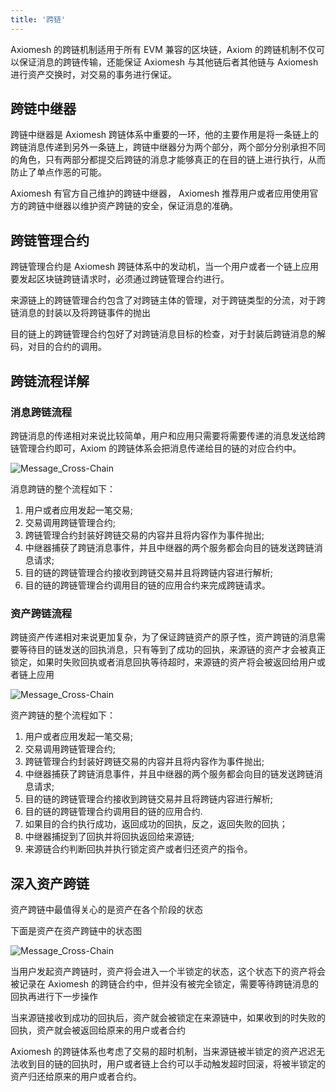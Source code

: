 ```yaml
---
title: '跨链'
---
```


Axiomesh 的跨链机制适用于所有 EVM 兼容的区块链，Axiom 的跨链机制不仅可以保证消息的跨链传输，还能保证 Axiomesh 与其他链后者其他链与 Axiomesh 进行资产交换时，对交易的事务进行保证。

## 跨链中继器

跨链中继器是 Axiomesh 跨链体系中重要的一环，他的主要作用是将一条链上的跨链消息传递到另外一条链上，跨链中继器分为两个部分，两个部分分别承担不同的角色，只有两部分都提交后跨链的消息才能够真正的在目的链上进行执行，从而防止了单点作恶的可能。

Axiomesh 有官方自己维护的跨链中继器， Axiomesh 推荐用户或者应用使用官方的跨链中继器以维护资产跨链的安全，保证消息的准确。

## 跨链管理合约

跨链管理合约是 Axiomesh 跨链体系中的发动机，当一个用户或者一个链上应用要发起区块链跨链请求时，必须通过跨链管理合约进行。

来源链上的跨链管理合约包含了对跨链主体的管理，对于跨链类型的分流，对于跨链消息的封装以及将跨链事件的抛出

目的链上的跨链管理合约包好了对跨链消息目标的检查，对于封装后跨链消息的解码，对目的合约的调用。

## 跨链流程详解

### 消息跨链流程

跨链消息的传递相对来说比较简单，用户和应用只需要将需要传递的消息发送给跨链管理合约即可，Axiom 的跨链体系会把消息传递给目的链的对应合约中。

![Message_Cross-Chain](../../images/message_cross_chain_cn.png)

消息跨链的整个流程如下：

1. 用户或者应用发起一笔交易;
2. 交易调用跨链管理合约;
3. 跨链管理合约封装好跨链交易的内容并且将内容作为事件抛出;
4. 中继器捕获了跨链消息事件，并且中继器的两个服务都会向目的链发送跨链消息请求;
5. 目的链的跨链管理合约接收到跨链交易并且将跨链内容进行解析;
6. 目的链的跨链管理合约调用目的链的应用合约来完成跨链请求。

### 资产跨链流程

跨链资产传递相对来说更加复杂，为了保证跨链资产的原子性，资产跨链的消息需要等待目的链发送的回执消息，只有等到了成功的回执，来源链的资产才会被真正锁定，如果时失败回执或者消息回执等待超时，来源链的资产将会被返回给用户或者链上应用

![Message_Cross-Chain](../../images/asset_cross_chain_cn.png)

资产跨链的整个流程如下：

1. 用户或者应用发起一笔交易;
2. 交易调用跨链管理合约;
3. 跨链管理合约封装好跨链交易的内容并且将内容作为事件抛出;
4. 中继器捕获了跨链消息事件，并且中继器的两个服务都会向目的链发送跨链消息请求;
5. 目的链的跨链管理合约接收到跨链交易并且将跨链内容进行解析;
6. 目的链的跨链管理合约调用目的链的应用合约.
7. 如果目的合约执行成功，返回成功的回执，反之，返回失败的回执；
8. 中继器捕捉到了回执并将回执返回给来源链;
9. 来源链合约判断回执并执行锁定资产或者归还资产的指令。

## 深入资产跨链

资产跨链中最值得关心的是资产在各个阶段的状态

下面是资产在资产跨链中的状态图

![Message_Cross-Chain](../../images/asset_cross_chain_state_cn.png)

当用户发起资产跨链时，资产将会进入一个半锁定的状态，这个状态下的资产将会被记录在 Axiomesh 的跨链合约中，但并没有被完全锁定，需要等待跨链消息的回执再进行下一步操作

当来源链接收到成功的回执后，资产就会被锁定在来源链中，如果收到的时失败的回执，资产就会被返回给原来的用户或者合约

Axiomesh 的跨链体系也考虑了交易的超时机制，当来源链被半锁定的资产迟迟无法收到目的链的回执时，用户或者链上合约可以手动触发超时回滚，将被半锁定的资产归还给原来的用户或者合约。

